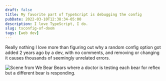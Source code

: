 ```yaml
---
draft: false
title: My favorite part of TypeScript is debugging the config
pubDate: 2022-03-10T12:38:34-05:00
description: I love TypeScript, I do.
slug: tsconfig-of-doom
tags: [web dev]
---
```

Really nothing I love more than figuring out why a random config option got added 2 years ago by a dev, with no comments, and removing or changing it causes thousands of seemingly unrelated errors.

![Scene from We Bear Bears where a doctor is testing each bear for reflex but a different bear is responding.](https://www.builtwith.coffee/assets/gifs/debugging.gif)